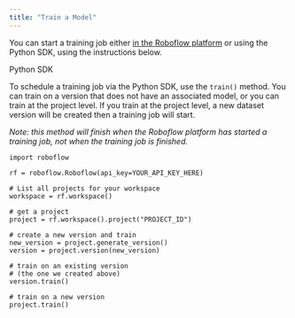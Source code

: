 ```yaml
---
title: "Train a Model"
---
```


You can start a training job either [in the Roboflow platform](/train/train) or using the Python SDK, using the instructions below.

Python SDK

To schedule a training job via the Python SDK, use the `train()` method. You can train on a version that does not have an associated model, or you can train at the project level. If you train at the project level, a new dataset version will be created then a training job will start.

_Note: this method will finish when the Roboflow platform has started a training job, not when the training job is finished._

```
import roboflow

rf = roboflow.Roboflow(api_key=YOUR_API_KEY_HERE)

# List all projects for your workspace
workspace = rf.workspace()

# get a project
project = rf.workspace().project("PROJECT_ID")

# create a new version and train
new_version = project.generate_version()
version = project.version(new_version)

# train on an existing version
# (the one we created above)
version.train()

# train on a new version
project.train()

```